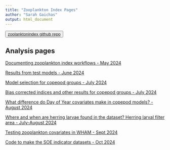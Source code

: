 ```yaml
---
title: "Zooplankton Index Pages"
author: "Sarah Gaichas"
output: html_document
---
```


<button>
    <a href="https://github.com/NOAA-EDAB/zooplanktonindex"> zoolanktonindex github repo </a>
</button>


<!-- ADD LINKS BELOW, note, using the RMD link syntax will open the presentation in the same tab, which is annoying. Use the html with the "_blank" to fix that behavior -->

## Analysis pages
 

<a href="https://noaa-edab.github.io/zooplanktonindex/ZoopVASTworkflow.html" target="_blank"> Documenting zooplankton index workflows - May 2024 </a> 

<a href="https://noaa-edab.github.io/zooplanktonindex/TestResults.html" target="_blank"> Results from test models - June 2024 </a> 

<a href="https://noaa-edab.github.io/zooplanktonindex/CopeModSelection.html" target="_blank"> Model selection for copepod groups - July 2024 </a> 

<a href="https://noaa-edab.github.io/zooplanktonindex/CopeModResults.html" target="_blank"> Bias corrected indices and other results for copepod groups - July 2024 </a> 

<a href="https://noaa-edab.github.io/zooplanktonindex/CopeModCovCompare.html" target="_blank"> What difference do Day of Year covariates make in copepod models? - August 2024 </a> 

<a href="https://noaa-edab.github.io/zooplanktonindex/HerringLarvaeExplore.html" target="_blank"> Where and when are herring larvae found in the dataset? Herring larval filter area - July-August 2024 </a> 

<a href="https://noaa-edab.github.io/zooplanktonindex/WHAMcovariate_tests.html" target="_blank"> Testing zooplankton covariates in WHAM - Sept 2024 </a>

<a href="https://noaa-edab.github.io/zooplanktonindex/ZoopCOG.html" target="_blank"> Code to make the SOE indicator datasets - Oct 2024 </a>
